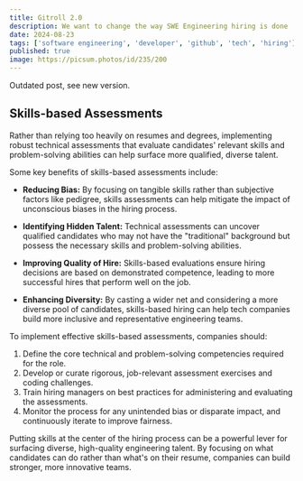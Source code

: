 ```yaml
---
title: Gitroll 2.0
description: We want to change the way SWE Engineering hiring is done
date: 2024-08-23
tags: ['software engineering', 'developer', 'github', 'tech', 'hiring']
published: true
image: https://picsum.photos/id/235/200
---
```


<Callout type='warning'>Outdated post, see new version.</Callout>

## Skills-based Assessments

Rather than relying too heavily on resumes and degrees, implementing robust technical assessments that evaluate candidates' relevant skills and problem-solving abilities can help surface more qualified, diverse talent.

Some key benefits of skills-based assessments include:

- **Reducing Bias:** By focusing on tangible skills rather than subjective factors like pedigree, skills assessments can help mitigate the impact of unconscious biases in the hiring process.

- **Identifying Hidden Talent:** Technical assessments can uncover qualified candidates who may not have the "traditional" background but possess the necessary skills and problem-solving abilities.

- **Improving Quality of Hire:** Skills-based evaluations ensure hiring decisions are based on demonstrated competence, leading to more successful hires that perform well on the job.

- **Enhancing Diversity:** By casting a wider net and considering a more diverse pool of candidates, skills-based hiring can help tech companies build more inclusive and representative engineering teams.

To implement effective skills-based assessments, companies should:

1. Define the core technical and problem-solving competencies required for the role.
2. Develop or curate rigorous, job-relevant assessment exercises and coding challenges.
3. Train hiring managers on best practices for administering and evaluating the assessments.
4. Monitor the process for any unintended bias or disparate impact, and continuously iterate to improve fairness.

Putting skills at the center of the hiring process can be a powerful lever for surfacing diverse, high-quality engineering talent. By focusing on what candidates can do rather than what's on their resume, companies can build stronger, more innovative teams.
